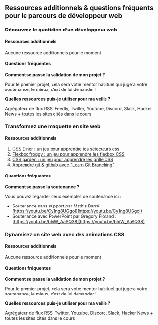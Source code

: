 ## Ressources additionnels & questions fréquents pour le parcours de développeur web

### Découvrez le quotidien d’un développeur web

#### Ressources additionnels

Aucune ressource additionnels pour le moment

#### Questions fréquentes

**Comment se passe la validation de mon projet ?**

Pour le premier projet, cela sera votre mentor habituel qui jugera votre soutenance, le mieux, c’est de lui demander !

**Quelles ressources puis-je utiliser pour ma veille ?**

Agrégateur de flux RSS, Feedly, Twitter, Youtube, Discord, Slack, Hacker News + toutes les sites cités dans le cours

### Transformez une maquette en site web

#### Ressources additionnels

1. [CSS Diner : un jeu pour apprendre les sélecteurs css](https://flukeout.github.io)
2. [Flexbox froggy : un jeu pour apprendre les flexbox CSS](http://flexboxfroggy.com/#fr)
3. [CSS garden : un jeu pour apprendre les grille CSS](https://cssgridgarden.com/#fr)
4. [Apprendre git & github avec "Learn Git Branching"](https://learngitbranching.js.org/?locale=fr_FR)

#### Questions fréquentes

**Comment se passe la soutenance ?**

Vous pouvez regarder deux exemples de soutenance ici :

- Soutenance sans support par Mathis Barré : [https://youtu.be/Cy1ng8UGgoI](https://youtu.be/Cy1ng8UGgoI)
- Soutenance avec PowerPoint par Gregory Florand : [https://youtu.be/bhiW_AaSQ38](https://youtu.be/bhiW_AaSQ38)

### Dynamisez un site web avec des animations CSS

#### Ressources additionnels

Aucune ressource additionnels pour le moment

#### Questions fréquentes

**Comment se passe la validation de mon projet ?**

Pour le premier projet, cela sera votre mentor habituel qui jugera votre soutenance, le mieux, c’est de lui demander !

**Quelles ressources puis-je utiliser pour ma veille ?**

Agrégateur de flux RSS, Twitter, Youtube, Discord, Slack, Hacker News + toutes les sites cités dans le cours

